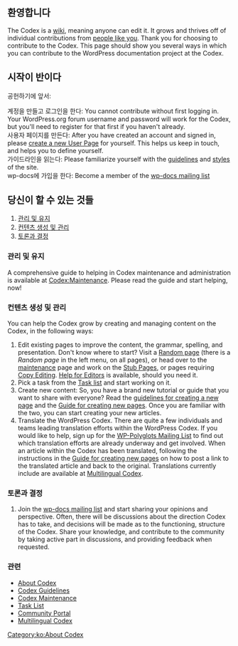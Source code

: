 {{Languages|
{{en|Codex:Contributing}}
{{es|Codex:Contribuyendo}}
{{fr|Codex:Contribuer}}
{{pt-br|Codex:Contribuir}}
{{th|Codex:Contributing}}
{{tr|Codex:Katkıda_Bulunmak}}
{{ko|Codex:Contributing}}
}}
== 환영합니다 ==

The Codex is a [[Wikipedia:wiki|wiki]], meaning anyone can edit it. It grows and thrives off of individual contributions from [[Special:Listusers|people like you]]. Thank you for choosing to contribute to the Codex. This page should show you several ways in which you can contribute to the WordPress documentation project at the Codex.

==시작이 반이다==
공헌하기에 앞서:
;계정을 만들고 로그인을 한다: You cannot contribute without first logging in. Your WordPress.org forum username and password will work for the Codex, but you'll need to register for that first if you haven't already.
;사용자 페이지를 만든다: After you have created an account and signed in, please [[Codex:Creating a User Page|create a new User Page]] for yourself. This helps us keep in touch, and helps you to define yourself.
;가이드라인을 읽는다: Please familiarize yourself with the [[Codex:Guidelines|guidelines]] and [[Codex:Styles|styles]] of the site.
;wp-docs에 가입을 한다: Become a member of the [[Mailing_Lists#docs|wp-docs mailing list]]

== 당신이 할 수 있는 것들 ==
#[[#Administration and Maintenance|관리 및 유지]]
#[[#Creating and Managing Content|컨텐츠 생성 및 관리]]
#[[#Discussions and Decisions|토론과 결정]]

===관리 및 유지===

A comprehensive guide to helping in Codex maintenance and administration is available at [[Codex:Maintenance]]. Please read the guide and start helping, now!

===컨텐츠 생성 및 관리===

You can help the Codex grow by creating and managing content on the Codex, in the following ways:

# Edit existing pages to improve the content, the grammar, spelling, and presentation. Don't know where to start? Visit a [[Special:Randompage|Random page]] (there is a ''Random page'' in the left menu, on all pages), or head over to the [[Codex:Maintenance|maintenance]] page and work on the [[:Category:Stubs|Stub Pages]], or pages requiring [[:Category:Copyedits|Copy Editing]]. [[Help:Contents#Help_For_Editors|Help for Editors]] is available, should you need it.
# Pick a task from the [[Codex:Tasks|Task list]] and start working on it.
# Create new content: So, you have a brand new tutorial or guide that you want to share with everyone? Read the [[Codex:Guidelines#New_Pages|guidelines for creating a new page]] and the [[Codex:Creating a New Page|Guide for creating new pages]]. Once you are familiar with the two, you can start creating your new articles.
# Translate the WordPress Codex. There are quite a few individuals and teams leading translation efforts within the WordPress Codex. If you would like to help, sign up for the [[Mailing_Lists#PolyglotsExamples|WP-Polyglots Mailing List]] to find out which translation efforts are already underway and get involved. When an article within the Codex has been translated, following the instructions in the [[Codex:Creating a New Page|Guide for creating new pages]] on how to post a link to the translated article and back to the original. Translations currently include are available at [[Multilingual Codex]].

===토론과 결정===

# Join the [[Mailing_Lists#docs|wp-docs mailing list]] and start sharing your opinions and perspective. Often, there will be discussions about the direction Codex has to take, and decisions will be made as to the functioning, structure of the Codex. Share your knowledge, and contribute to the community by taking active part in discussions, and providing feedback when requested.

===관련===
*[[Codex:About|About Codex]]
*[[Codex:Guidelines|Codex Guidelines]]
*[[Codex:Maintenance|Codex Maintenance]]
*[[Codex:Tasks|Task List]]
*[[Codex:Community_Portal|Community Portal]]
*[[Multilingual Codex]]

[[Category:ko:About Codex]]